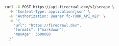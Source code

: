 ```bash cURL
curl -X POST https://api.firecrawl.dev/v2/scrape \
  -H 'Content-Type: application/json' \
  -H 'Authorization: Bearer fc-YOUR_API_KEY' \
  -d '{
    "url": "https://firecrawl.dev",
    "formats": ["markdown"],
    "maxAge": 3600000
  }'
```
